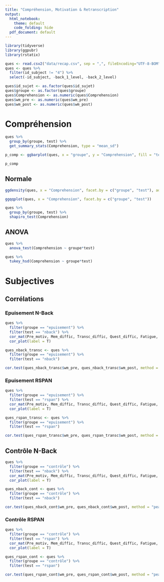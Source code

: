```yaml
---
title: "Compréhension, Motivation & Retranscription"
output:
  html_notebook:
    theme: default
    code_folding: hide
  pdf_document: default
---
```




```r
library(tidyverse)
library(ggpubr)
library(rstatix)

ques <- read.csv2("data/recap.csv", sep = ",", fileEncoding="UTF-8-BOM")
ques <- ques %>%
  filter(id_subject != "4") %>%
  select(-id_subject, -back_1_level, -back_2_level)

ques$id_sujet <- as.factor(ques$id_sujet)
ques$groupe <- as.factor(ques$groupe)
ques$Comprehension <- as.numeric(ques$Comprehension)
ques$wm_pre <- as.numeric(ques$wm_pre)
ques$wm_post <- as.numeric(ques$wm_post)

```

# Compréhension

```r
ques %>%
  group_by(groupe, test) %>%
  get_summary_stats(Comprehension, type = "mean_sd")
```


```r
p_comp <- ggbarplot(ques, x = "groupe", y = "Comprehension", fill = "test", add = "mean_sd", position = position_dodge(0.8))

p_comp
```
## Normale

```r

ggdensity(ques, x = "Comprehension", facet.by = c("groupe", "test"), add = "mean")

```

```r

ggqqplot(ques, x = "Comprehension", facet.by = c("groupe", "test"))

```

```r
ques %>%
  group_by(groupe, test) %>%
  shapiro_test(Comprehension)
```

## ANOVA


```r
ques %>%
  anova_test(Comprehension ~ groupe*test)
```

```r
ques %>%
  tukey_hsd(Comprehension ~ groupe*test)
```


# Subjectives

## Corrélations

### Epuisement N-Back

```r
ques %>%
  filter(groupe == "epuisement") %>%
  filter(test == "nback") %>%
  cor_mat(Pre_motiv, Mem_diffic, Transc_diffic, Quest_diffic, Fatigue, Recommencer, Comprehension, wm_pre, wm_post, erreurs, reformulation, non_transc) %>%
  cor_plot(label = T)
```


```r
ques_nback_transc <- ques %>%
  filter(groupe == "epuisement") %>%
  filter(test == "nback")

cor.test(ques_nback_transc$wm_pre, ques_nback_transc$wm_post, method = "pearson")

```

### Epuisement RSPAN

```r
ques %>%
  filter(groupe == "epuisement") %>%
  filter(test == "rspan") %>%
  cor_mat(Pre_motiv, Mem_diffic, Transc_diffic, Quest_diffic, Fatigue, Recommencer, Comprehension, wm_pre, wm_post, erreurs, reformulation, non_transc) %>%
  cor_plot(label = T)
```

```r
ques_rspan_transc <- ques %>%
  filter(groupe == "epuisement") %>%
  filter(test == "rspan")

cor.test(ques_rspan_transc$wm_pre, ques_rspan_transc$wm_post, method = "pearson")
```


## Contrôle N-Back




```r
ques %>%
  filter(groupe == "contrôle") %>%
  filter(test == "nback") %>%
  cor_mat(Pre_motiv, Mem_diffic, Transc_diffic, Quest_diffic, Fatigue, Recommencer, Comprehension, wm_pre, wm_post) %>%
  cor_plot(label = T)
```

```r
ques_nback_cont <- ques %>%
  filter(groupe == "contrôle") %>%
  filter(test == "nback")

cor.test(ques_nback_cont$wm_pre, ques_nback_cont$wm_post, method = "pearson")

```

### Contrôle RSPAN

```r
ques %>%
  filter(groupe == "contrôle") %>%
  filter(test == "rspan") %>%
  cor_mat(Pre_motiv, Mem_diffic, Transc_diffic, Quest_diffic, Fatigue, Recommencer, Comprehension, wm_pre, wm_post) %>%
  cor_plot(label = T)
```

```r
ques_rspan_cont <- ques %>%
  filter(groupe == "contrôle") %>%
  filter(test == "rspan")

cor.test(ques_rspan_cont$wm_pre, ques_rspan_cont$wm_post, method = "pearson")
```










